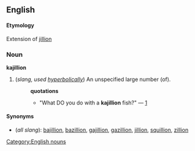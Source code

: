 ==English==
==== Etymology ====
Extension of [[jillion]]

===Noun===
[[Category:English nouns]]
'''kajillion'''

#(''slang, used [[hyperbolically]]'') An unspecified large number (of).
#:'''quotations'''
#:*"What DO you do with a '''kajillion''' fish?" &mdash; [http://groups-beta.google.com/group/alt.games.aquazone/msg/7bdef5ba761589c2]

====Synonyms====
*(''all slang''): [[bajillion]], [[bazillion]], [[gajillion]], [[gazillion]], [[jillion]], [[squillion]], [[zillion]]